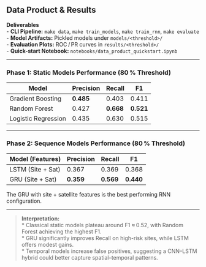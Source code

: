 ## Data Product & Results

**Deliverables**  
- **CLI Pipeline:** `make data`, `make train_models`, `make train_rnn`, `make evaluate`  
- **Model Artifacts:** Pickled models under `models/<threshold>/`  
- **Evaluation Plots:** ROC / PR curves in `results/<threshold>/`  
- **Quick-start Notebook:** `notebooks/data_product_quickstart.ipynb`

---

### Phase 1: Static Models Performance (80 % Threshold)

| Model               | Precision | Recall | F1    |
|---------------------|-----------|--------|-------|
| Gradient Boosting   | **0.485** | 0.403  | 0.411 |
| Random Forest       | 0.427     | **0.668** | **0.521** |
| Logistic Regression | 0.435     | 0.630  | 0.515 |


---

### Phase 2: Sequence Models Performance (80 % Threshold)

| Model (Features)    | Precision | Recall | F1    |
|---------------------|-----------|--------|-------|
| LSTM (Site + Sat)   | 0.367     | 0.369  | 0.368 |
| GRU (Site + Sat)    | **0.359** | **0.569** | **0.440** |

The GRU with site + satellite features is the best performing RNN configuration.

---

> **Interpretation:**  
> * Classical static models plateau around F1 ≈ 0.52, with Random Forest achieving the highest F1.  
> * GRU significantly improves Recall on high-risk sites, while LSTM offers modest gains.  
> * Temporal models increase false positives, suggesting a CNN–LSTM hybrid could better capture spatial–temporal patterns.